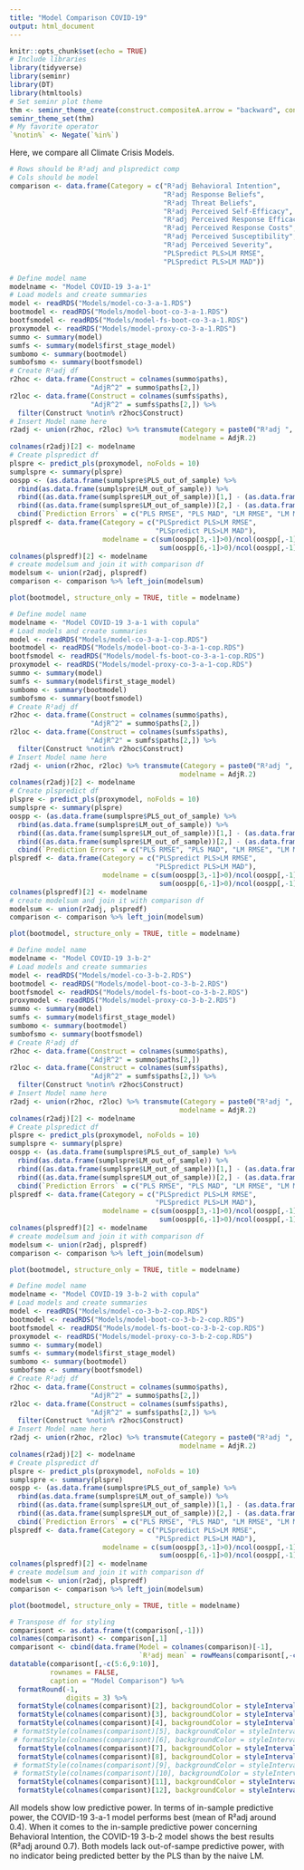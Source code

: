 ```yaml
---
title: "Model Comparison COVID-19"
output: html_document
---
```


```r
knitr::opts_chunk$set(echo = TRUE)
# Include libraries
library(tidyverse)
library(seminr)
library(DT)
library(htmltools)
# Set seminr plot theme
thm <- seminr_theme_create(construct.compositeA.arrow = "backward", construct.compositeA.use_weights = FALSE, plot.adj = TRUE)
seminr_theme_set(thm)
# My favorite operator
`%notin%` <- Negate(`%in%`)
```

Here, we compare all Climate Crisis Models.
```r
# Rows should be R²adj and plspredict comp
# Cols should be model
comparison <- data.frame(Category = c("R²adj Behavioral Intention", 
                                      "R²adj Response Beliefs", 
                                      "R²adj Threat Beliefs",
                                      "R²adj Perceived Self-Efficacy",
                                      "R²adj Perceived Response Efficacy",
                                      "R²adj Perceived Response Costs",
                                      "R²adj Perceived Susceptibility",
                                      "R²adj Perceived Severity",
                                      "PLSpredict PLS>LM RMSE",
                                      "PLSpredict PLS>LM MAD"))
```

<!-- # Model Insertion Template -->
<!-- ```{r model Insert mdodelname, echo=FALSE, include =FALSE} -->
<!-- # Define model name -->
<!-- modelname <- "" -->
<!-- # Load models and create summaries -->
<!-- model <- readRDS() -->
<!-- bootmodel <- readRDS() -->
<!-- bootfsmodel <- readRDS() -->
<!-- proxymodel <- readRDS() -->
<!-- summo <- summary(model) -->
<!-- sumfs <- summary(model$first_stage_model) -->
<!-- sumbomo <- summary(bootmodel) -->
<!-- sumbofsmo <- summary(bootfsmodel) -->
<!-- # Create R²adj df -->
<!-- r2hoc <- data.frame(Construct = colnames(summo$paths), -->
<!--                     "AdjR^2" = summo$paths[2,]) -->
<!-- r2loc <- data.frame(Construct = colnames(sumfs$paths), -->
<!--                     "AdjR^2" = sumfs$paths[2,]) %>% -->
<!--   filter(Construct %notin% r2hoc$Construct) -->
<!-- # Insert Model name here -->
<!-- r2adj <- union(r2hoc, r2loc) %>% transmute(Category = paste0("R²adj ", Construct), -->
<!--                                           modelname = AdjR.2) -->
<!-- colnames(r2adj)[2] <- modelname -->
<!-- # Create plspredict df -->
<!-- plspre <- predict_pls(proxymodel, noFolds = 10) -->
<!-- sumplspre <- summary(plspre) -->
<!-- oospp <- (as.data.frame(sumplspre$PLS_out_of_sample) %>% -->
<!--   rbind(as.data.frame(sumplspre$LM_out_of_sample)) %>% -->
<!--   rbind((as.data.frame(sumplspre$LM_out_of_sample))[1,] - (as.data.frame(sumplspre$PLS_out_of_sample))[1,]) %>% -->
<!--   rbind((as.data.frame(sumplspre$LM_out_of_sample))[2,] - (as.data.frame(sumplspre$PLS_out_of_sample))[2,])  %>% -->
<!--   cbind(`Prediction Errors` = c("PLS RMSE", "PLS MAD", "LM RMSE", "LM MAD", "RMSE Difference", "MAD Difference")))[c(1,3,5,2,4,6),c(4,1:3)] -->
<!-- plspredf <- data.frame(Category = c("PLSpredict PLS>LM RMSE", -->
<!--                                     "PLSpredict PLS>LM MAD"), -->
<!--                        modelname = c(sum(oospp[3,-1]>0)/ncol(oospp[,-1]), -->
<!--                                      sum(oospp[6,-1]>0)/ncol(oospp[,-1]))) -->
<!-- colnames(plspredf)[2] <- modelname -->
<!-- # create modelsum and join it with comparison df -->
<!-- modelsum <- union(r2adj, plspredf) -->
<!-- comparison <- comparison %>% left_join(modelsum) -->
<!-- ``` -->
<!-- ```{r visualize model insert modelname, echo=FALSE} -->
<!-- plot(bootmodel, structure_only = TRUE, title = modelname) -->
<!-- ``` -->


```r
# Define model name
modelname <- "Model COVID-19 3-a-1"
# Load models and create summaries
model <- readRDS("Models/model-co-3-a-1.RDS")
bootmodel <- readRDS("Models/model-boot-co-3-a-1.RDS")
bootfsmodel <- readRDS("Models/model-fs-boot-co-3-a-1.RDS")
proxymodel <- readRDS("Models/model-proxy-co-3-a-1.RDS")
summo <- summary(model)
sumfs <- summary(model$first_stage_model)
sumbomo <- summary(bootmodel)
sumbofsmo <- summary(bootfsmodel)
# Create R²adj df
r2hoc <- data.frame(Construct = colnames(summo$paths),
                    "AdjR^2" = summo$paths[2,])
r2loc <- data.frame(Construct = colnames(sumfs$paths),
                    "AdjR^2" = sumfs$paths[2,]) %>%
  filter(Construct %notin% r2hoc$Construct)
# Insert Model name here
r2adj <- union(r2hoc, r2loc) %>% transmute(Category = paste0("R²adj ", Construct),
                                          modelname = AdjR.2)
colnames(r2adj)[2] <- modelname
# Create plspredict df
plspre <- predict_pls(proxymodel, noFolds = 10)
sumplspre <- summary(plspre)
oospp <- (as.data.frame(sumplspre$PLS_out_of_sample) %>%
  rbind(as.data.frame(sumplspre$LM_out_of_sample)) %>%
  rbind((as.data.frame(sumplspre$LM_out_of_sample))[1,] - (as.data.frame(sumplspre$PLS_out_of_sample))[1,]) %>%
  rbind((as.data.frame(sumplspre$LM_out_of_sample))[2,] - (as.data.frame(sumplspre$PLS_out_of_sample))[2,])  %>%
  cbind(`Prediction Errors` = c("PLS RMSE", "PLS MAD", "LM RMSE", "LM MAD", "RMSE Difference", "MAD Difference")))[c(1,3,5,2,4,6),c(4,1:3)]
plspredf <- data.frame(Category = c("PLSpredict PLS>LM RMSE",
                                    "PLSpredict PLS>LM MAD"),
                       modelname = c(sum(oospp[3,-1]>0)/ncol(oospp[,-1]),
                                     sum(oospp[6,-1]>0)/ncol(oospp[,-1])))
colnames(plspredf)[2] <- modelname
# create modelsum and join it with comparison df
modelsum <- union(r2adj, plspredf)
comparison <- comparison %>% left_join(modelsum)
```
```r
plot(bootmodel, structure_only = TRUE, title = modelname)
```

```r
# Define model name
modelname <- "Model COVID-19 3-a-1 with copula"
# Load models and create summaries
model <- readRDS("Models/model-co-3-a-1-cop.RDS")
bootmodel <- readRDS("Models/model-boot-co-3-a-1-cop.RDS")
bootfsmodel <- readRDS("Models/model-fs-boot-co-3-a-1-cop.RDS")
proxymodel <- readRDS("Models/model-proxy-co-3-a-1-cop.RDS")
summo <- summary(model)
sumfs <- summary(model$first_stage_model)
sumbomo <- summary(bootmodel)
sumbofsmo <- summary(bootfsmodel)
# Create R²adj df
r2hoc <- data.frame(Construct = colnames(summo$paths),
                    "AdjR^2" = summo$paths[2,])
r2loc <- data.frame(Construct = colnames(sumfs$paths),
                    "AdjR^2" = sumfs$paths[2,]) %>%
  filter(Construct %notin% r2hoc$Construct)
# Insert Model name here
r2adj <- union(r2hoc, r2loc) %>% transmute(Category = paste0("R²adj ", Construct),
                                          modelname = AdjR.2)
colnames(r2adj)[2] <- modelname
# Create plspredict df
plspre <- predict_pls(proxymodel, noFolds = 10)
sumplspre <- summary(plspre)
oospp <- (as.data.frame(sumplspre$PLS_out_of_sample) %>%
  rbind(as.data.frame(sumplspre$LM_out_of_sample)) %>%
  rbind((as.data.frame(sumplspre$LM_out_of_sample))[1,] - (as.data.frame(sumplspre$PLS_out_of_sample))[1,]) %>%
  rbind((as.data.frame(sumplspre$LM_out_of_sample))[2,] - (as.data.frame(sumplspre$PLS_out_of_sample))[2,])  %>%
  cbind(`Prediction Errors` = c("PLS RMSE", "PLS MAD", "LM RMSE", "LM MAD", "RMSE Difference", "MAD Difference")))[c(1,3,5,2,4,6),c(4,1:3)]
plspredf <- data.frame(Category = c("PLSpredict PLS>LM RMSE",
                                    "PLSpredict PLS>LM MAD"),
                       modelname = c(sum(oospp[3,-1]>0)/ncol(oospp[,-1]),
                                     sum(oospp[6,-1]>0)/ncol(oospp[,-1])))
colnames(plspredf)[2] <- modelname
# create modelsum and join it with comparison df
modelsum <- union(r2adj, plspredf)
comparison <- comparison %>% left_join(modelsum)
```
```r
plot(bootmodel, structure_only = TRUE, title = modelname)
```


```r
# Define model name
modelname <- "Model COVID-19 3-b-2"
# Load models and create summaries
model <- readRDS("Models/model-co-3-b-2.RDS")
bootmodel <- readRDS("Models/model-boot-co-3-b-2.RDS")
bootfsmodel <- readRDS("Models/model-fs-boot-co-3-b-2.RDS")
proxymodel <- readRDS("Models/model-proxy-co-3-b-2.RDS")
summo <- summary(model)
sumfs <- summary(model$first_stage_model)
sumbomo <- summary(bootmodel)
sumbofsmo <- summary(bootfsmodel)
# Create R²adj df
r2hoc <- data.frame(Construct = colnames(summo$paths),
                    "AdjR^2" = summo$paths[2,])
r2loc <- data.frame(Construct = colnames(sumfs$paths),
                    "AdjR^2" = sumfs$paths[2,]) %>%
  filter(Construct %notin% r2hoc$Construct)
# Insert Model name here
r2adj <- union(r2hoc, r2loc) %>% transmute(Category = paste0("R²adj ", Construct),
                                          modelname = AdjR.2)
colnames(r2adj)[2] <- modelname
# Create plspredict df
plspre <- predict_pls(proxymodel, noFolds = 10)
sumplspre <- summary(plspre)
oospp <- (as.data.frame(sumplspre$PLS_out_of_sample) %>%
  rbind(as.data.frame(sumplspre$LM_out_of_sample)) %>%
  rbind((as.data.frame(sumplspre$LM_out_of_sample))[1,] - (as.data.frame(sumplspre$PLS_out_of_sample))[1,]) %>%
  rbind((as.data.frame(sumplspre$LM_out_of_sample))[2,] - (as.data.frame(sumplspre$PLS_out_of_sample))[2,])  %>%
  cbind(`Prediction Errors` = c("PLS RMSE", "PLS MAD", "LM RMSE", "LM MAD", "RMSE Difference", "MAD Difference")))[c(1,3,5,2,4,6),c(4,1:3)]
plspredf <- data.frame(Category = c("PLSpredict PLS>LM RMSE",
                                    "PLSpredict PLS>LM MAD"),
                       modelname = c(sum(oospp[3,-1]>0)/ncol(oospp[,-1]),
                                     sum(oospp[6,-1]>0)/ncol(oospp[,-1])))
colnames(plspredf)[2] <- modelname
# create modelsum and join it with comparison df
modelsum <- union(r2adj, plspredf)
comparison <- comparison %>% left_join(modelsum)
```
```r
plot(bootmodel, structure_only = TRUE, title = modelname)
```
```r
# Define model name
modelname <- "Model COVID-19 3-b-2 with copula"
# Load models and create summaries
model <- readRDS("Models/model-co-3-b-2-cop.RDS")
bootmodel <- readRDS("Models/model-boot-co-3-b-2-cop.RDS")
bootfsmodel <- readRDS("Models/model-fs-boot-co-3-b-2-cop.RDS")
proxymodel <- readRDS("Models/model-proxy-co-3-b-2-cop.RDS")
summo <- summary(model)
sumfs <- summary(model$first_stage_model)
sumbomo <- summary(bootmodel)
sumbofsmo <- summary(bootfsmodel)
# Create R²adj df
r2hoc <- data.frame(Construct = colnames(summo$paths),
                    "AdjR^2" = summo$paths[2,])
r2loc <- data.frame(Construct = colnames(sumfs$paths),
                    "AdjR^2" = sumfs$paths[2,]) %>%
  filter(Construct %notin% r2hoc$Construct)
# Insert Model name here
r2adj <- union(r2hoc, r2loc) %>% transmute(Category = paste0("R²adj ", Construct),
                                          modelname = AdjR.2)
colnames(r2adj)[2] <- modelname
# Create plspredict df
plspre <- predict_pls(proxymodel, noFolds = 10)
sumplspre <- summary(plspre)
oospp <- (as.data.frame(sumplspre$PLS_out_of_sample) %>%
  rbind(as.data.frame(sumplspre$LM_out_of_sample)) %>%
  rbind((as.data.frame(sumplspre$LM_out_of_sample))[1,] - (as.data.frame(sumplspre$PLS_out_of_sample))[1,]) %>%
  rbind((as.data.frame(sumplspre$LM_out_of_sample))[2,] - (as.data.frame(sumplspre$PLS_out_of_sample))[2,])  %>%
  cbind(`Prediction Errors` = c("PLS RMSE", "PLS MAD", "LM RMSE", "LM MAD", "RMSE Difference", "MAD Difference")))[c(1,3,5,2,4,6),c(4,1:3)]
plspredf <- data.frame(Category = c("PLSpredict PLS>LM RMSE",
                                    "PLSpredict PLS>LM MAD"),
                       modelname = c(sum(oospp[3,-1]>0)/ncol(oospp[,-1]),
                                     sum(oospp[6,-1]>0)/ncol(oospp[,-1])))
colnames(plspredf)[2] <- modelname
# create modelsum and join it with comparison df
modelsum <- union(r2adj, plspredf)
comparison <- comparison %>% left_join(modelsum)
```
```r
plot(bootmodel, structure_only = TRUE, title = modelname)
```

```r
# Transpose df for styling
comparisont <- as.data.frame(t(comparison[,-1]))
colnames(comparisont) <- comparison[,1]
comparisont <- cbind(data.frame(Model = colnames(comparison)[-1], 
                                `R²adj mean` = rowMeans(comparisont[,-c(10:11)], na.rm = TRUE)), comparisont)
datatable(comparisont[,-c(5:6,9:10)],
          rownames = FALSE,
          caption = "Model Comparison") %>% 
  formatRound(-1,
              digits = 3) %>%
  formatStyle(colnames(comparisont)[2], backgroundColor = styleInterval(cuts = c(round(max(comparisont[,2], na.rm = TRUE), digits = 3)-0.001), values = c('#00','#add8e6'))) %>%
  formatStyle(colnames(comparisont)[3], backgroundColor = styleInterval(cuts = c(round(max(comparisont[,3], na.rm = TRUE), digits = 3)-0.001), values = c('#00','#add8e6'))) %>%
  formatStyle(colnames(comparisont)[4], backgroundColor = styleInterval(cuts = c(round(max(comparisont[,4], na.rm = TRUE), digits = 3)-0.001), values = c('#00','#add8e6'))) %>%
 # formatStyle(colnames(comparisont)[5], backgroundColor = styleInterval(cuts = c(round(max(comparisont[,5], na.rm = TRUE), digits = 3)-0.001), values = c('#00','#add8e6'))) %>%
 # formatStyle(colnames(comparisont)[6], backgroundColor = styleInterval(cuts = c(round(max(comparisont[,6], na.rm = TRUE), digits = 3)-0.001), values = c('#00','#add8e6'))) %>%
  formatStyle(colnames(comparisont)[7], backgroundColor = styleInterval(cuts = c(round(max(comparisont[,7], na.rm = TRUE), digits = 3)-0.001), values = c('#00','#add8e6'))) %>%
  formatStyle(colnames(comparisont)[8], backgroundColor = styleInterval(cuts = c(round(max(comparisont[,8], na.rm = TRUE), digits = 3)-0.001), values = c('#00','#add8e6'))) %>%
 # formatStyle(colnames(comparisont)[9], backgroundColor = styleInterval(cuts = c(round(max(comparisont[,9], na.rm = TRUE), digits = 3)-0.001), values = c('#00','#add8e6'))) %>%
 # formatStyle(colnames(comparisont)[10], backgroundColor = styleInterval(cuts = c(round(max(comparisont[,10], na.rm = TRUE), digits = 3)-0.001), values = c('#00','#add8e6'))) %>%
  formatStyle(colnames(comparisont)[11], backgroundColor = styleInterval(cuts = c(round(max(comparisont[,11], na.rm = TRUE), digits = 3)-0.001), values = c('#00','#add8e6'))) %>%
  formatStyle(colnames(comparisont)[12], backgroundColor = styleInterval(cuts = c(round(max(comparisont[,11], na.rm = TRUE), digits = 3)-0.001), values = c('#00','#add8e6')))
```

All models show low predictive power.
In terms of in-sample predictive power, the COVID-19 3-a-1 model performs best (mean of R²adj around 0.4).
When it comes to the in-sample predictive power concerning Behavioral Intention, the COVID-19 3-b-2 model shows the best results (R²adj around 0.7).
Both models lack out-of-sampe predictive power, with no indicator being predicted better by the PLS than by the naive LM.
